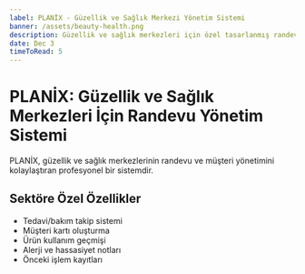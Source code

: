 ```yaml
---
label: PLANİX - Güzellik ve Sağlık Merkezi Yönetim Sistemi
banner: /assets/beauty-health.png
description: Güzellik ve sağlık merkezleri için özel tasarlanmış randevu ve müşteri yönetim sistemi.
date: Dec 3
timeToRead: 5
---
```


# PLANİX: Güzellik ve Sağlık Merkezleri İçin Randevu Yönetim Sistemi

PLANİX, güzellik ve sağlık merkezlerinin randevu ve müşteri yönetimini kolaylaştıran profesyonel bir sistemdir.

## Sektöre Özel Özellikler

- Tedavi/bakım takip sistemi
- Müşteri kartı oluşturma
- Ürün kullanım geçmişi
- Alerji ve hassasiyet notları
- Önceki işlem kayıtları
